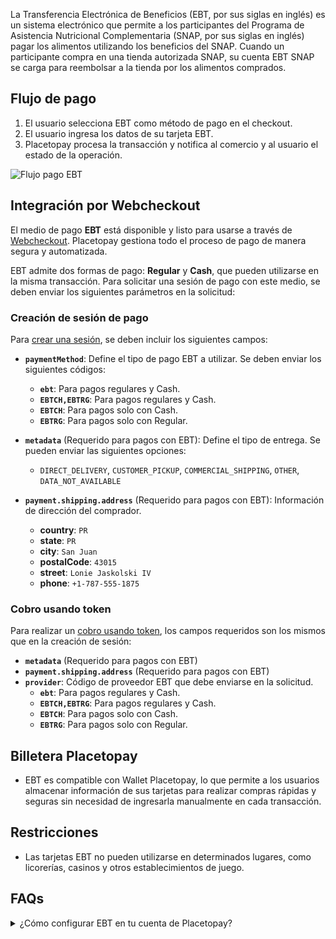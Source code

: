 

<PageTitle title='EBT' imageSrc={ebt} />

La Transferencia Electrónica de Beneficios (EBT, por sus siglas en inglés) es un sistema electrónico que permite a los participantes del Programa de Asistencia Nutricional Complementaria (SNAP, por sus siglas en inglés) pagar los alimentos utilizando los beneficios del SNAP. Cuando un participante compra en una tienda autorizada SNAP, su cuenta EBT SNAP se carga para reembolsar a la tienda por los alimentos comprados.

## Flujo de pago
1. El usuario selecciona EBT como método de pago en el checkout.
2. El usuario ingresa los datos de su tarjeta EBT.
3. Placetopay procesa la transacción y notifica al comercio y al usuario el estado de la operación.

![Flujo pago EBT](/payments/pm-ebt-flow.webp)

## Integración por Webcheckout  

El medio de pago **EBT** está disponible y listo para usarse a través de [Webcheckout](/checkout). Placetopay gestiona todo el proceso de pago de manera segura y automatizada.  

EBT admite dos formas de pago: **Regular** y **Cash**, que pueden utilizarse en la misma transacción. Para solicitar una sesión de pago con este medio, se deben enviar los siguientes parámetros en la solicitud:  

### **Creación de sesión de pago**  
Para [crear una sesión](/checkout/api/reference/session#create-a-session), se deben incluir los siguientes campos:  

- **`paymentMethod`**: Define el tipo de pago EBT a utilizar. Se deben enviar los siguientes códigos:  
  - **`ebt`**: Para pagos regulares y Cash.  
  - **`EBTCH,EBTRG`**: Para pagos regulares y Cash.  
  - **`EBTCH`**: Para pagos solo con Cash.  
  - **`EBTRG`**: Para pagos solo con Regular.  

- **`metadata`** (Requerido para pagos con EBT): Define el tipo de entrega. Se pueden enviar las siguientes opciones:  
  - `DIRECT_DELIVERY`,  `CUSTOMER_PICKUP`, `COMMERCIAL_SHIPPING`, `OTHER`, `DATA_NOT_AVAILABLE`

- **`payment.shipping.address`** (Requerido para pagos con EBT): Información de dirección del comprador.  
  - **country**: `PR`
  - **state**: `PR`
  - **city**: `San Juan`
  - **postalCode**: `43015`
  - **street**: `Lonie Jaskolski IV`
  - **phone**: `+1-787-555-1875`

### **Cobro usando token**
Para realizar un [cobro usando token](/checkout/api/reference/token#charge-using-token), los campos requeridos son los mismos que en la creación de sesión:  

- **`metadata`** (Requerido para pagos con EBT)
- **`payment.shipping.address`** (Requerido para pagos con EBT)
- **`provider`**: Código de proveedor EBT que debe enviarse en la solicitud.  
  - **`ebt`**: Para pagos regulares y Cash.  
  - **`EBTCH,EBTRG`**: Para pagos regulares y Cash.  
  - **`EBTCH`**: Para pagos solo con Cash.  
  - **`EBTRG`**: Para pagos solo con Regular.  

## Billetera Placetopay

- EBT es compatible con Wallet Placetopay, lo que permite a los usuarios almacenar información de sus tarjetas para realizar compras rápidas y seguras sin necesidad de ingresarla manualmente en cada transacción.

## Restricciones

- Las tarjetas EBT no pueden utilizarse en determinados lugares, como licorerías, casinos y otros establecimientos de juego.

## FAQs

<details>
    <summary>¿Cómo configurar EBT en tu cuenta de Placetopay?</summary>
    <p>Contacta a nuestro equipo de operaciones para habilitar esta funcionalidad en tu sitios a través del correo servicioposventa@placetopay.com.</p>
</details>